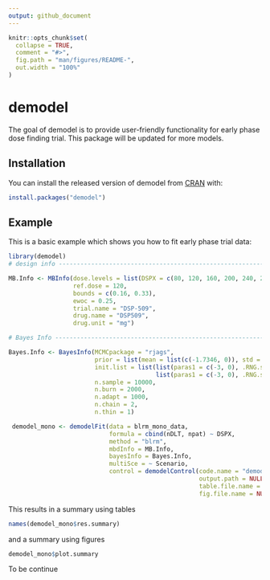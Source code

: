 ```yaml
---
output: github_document
---
```


<!-- README.md is generated from README.Rmd. Please edit that file -->

```r
knitr::opts_chunk$set(
  collapse = TRUE,
  comment = "#>",
  fig.path = "man/figures/README-",
  out.width = "100%"
)
```

# demodel

<!-- badges: start -->
<!-- badges: end -->

The goal of demodel is to provide user-friendly functionality for early phase dose finding trial. This package will be updated for more models.

## Installation

You can install the released version of demodel from [CRAN](https://CRAN.R-project.org) with:

``` r
install.packages("demodel")
```

## Example

This is a basic example which shows you how to fit early phase trial data:

```r
library(demodel)
# design info ----------------------------------------------------------------------------

MB.Info <- MBInfo(dose.levels = list(DSPX = c(80, 120, 160, 200, 240, 280)),
                  ref.dose = 120,
                  bounds = c(0.16, 0.33),
                  ewoc = 0.25,
                  trial.name = "DSP-509",
                  drug.name = "DSP509",
                  drug.unit = "mg")

# Bayes Info ---------------------------------------------------------------------------

Bayes.Info <- BayesInfo(MCMCpackage = "rjags",
                        prior = list(mean = list(c(-1.7346, 0)), std = list(c(2, 1)), corr = list(0)),
                        init.list = list(list(paras1 = c(-3, 0), .RNG.seed = 1, .RNG.name="base::Wichmann-Hill"),
                                         list(paras1 = c(-3, 0), .RNG.seed = 2, .RNG.name="base::Wichmann-Hill")),
                        n.sample = 10000,
                        n.burn = 2000,
                        n.adapt = 1000,
                        n.chain = 2,
                        n.thin = 1)

 demodel_mono <- demodelFit(data = blrm_mono_data,
                            formula = cbind(nDLT, npat) ~ DSPX,
                            method = "blrm",
                            mbdInfo = MB.Info,
                            bayesInfo = Bayes.Info,
                            multiSce = ~ Scenario,
                            control = demodelControl(code.name = "demodel_core.R",
                                                     output.path = NULL, # change to getwd() if require a report
                                                     table.file.name = NULL, # provide a file name if require a report
                                                     fig.file.name = NULL))
```

This results in a summary using tables  

```r
names(demodel_mono$res.summary)
```

and a summary using figures

```r
demodel_mono$plot.summary
```

To be continue

